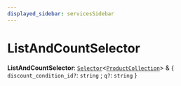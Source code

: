 ```yaml
---
displayed_sidebar: servicesSidebar
---
```



# ListAndCountSelector

 **ListAndCountSelector**: [`Selector`](Selector.mdx)<[`ProductCollection`](../classes/ProductCollection.mdx)\> & { `discount_condition_id?`: `string` ; `q?`: `string`  }
